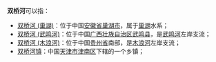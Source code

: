 '''双桥河'''可以指：
*[[双桥河_(巢湖)|双桥河 (巢湖)]]：位于中国[[安徽省|安徽省]][[巢湖市|巢湖市]]，属于[[巢湖|巢湖]]水系；
*[[双桥河_(武鸣河)|双桥河 (武鸣河)]]：位于中国[[广西壮族自治区|广西壮族自治区]][[武鸣县|武鸣县]]，是[[武鸣河|武鸣河]]左岸支流；
*[[双桥河_(木浪河)|双桥河 (木浪河)]]：位于中国[[贵州省|贵州省]]南部，是[[木浪河|木浪河]]左岸支流；
*[[双桥河镇|双桥河镇]]：中国[[天津市|天津市]][[津南区|津南区]]下辖的一个乡镇；

{{disambig|S|Cat=三字中国地名消歧义}}